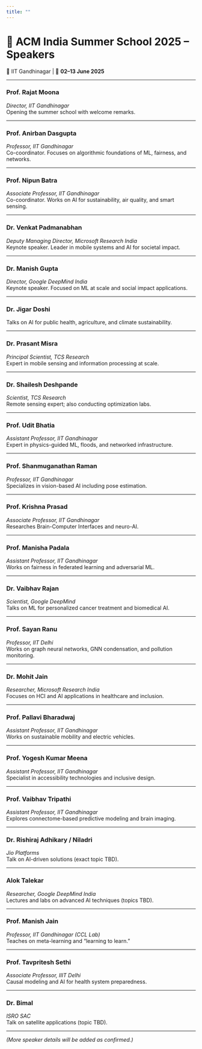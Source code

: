 ```yaml
---
title: ""
---
```


# 🎤 ACM India Summer School 2025 – Speakers

📍 IIT Gandhinagar | 📆 **02–13 June 2025**

---

### **Prof. Rajat Moona**
*Director, IIT Gandhinagar*  
Opening the summer school with welcome remarks.

---

### **Prof. Anirban Dasgupta**
*Professor, IIT Gandhinagar*  
Co-coordinator. Focuses on algorithmic foundations of ML, fairness, and networks.

---

### **Prof. Nipun Batra**
*Associate Professor, IIT Gandhinagar*  
Co-coordinator. Works on AI for sustainability, air quality, and smart sensing.

---

### **Dr. Venkat Padmanabhan**
*Deputy Managing Director, Microsoft Research India*  
Keynote speaker. Leader in mobile systems and AI for societal impact.

---

### **Dr. Manish Gupta**
*Director, Google DeepMind India*  
Keynote speaker. Focused on ML at scale and social impact applications.

---

### **Dr. Jigar Doshi**
Talks on AI for public health, agriculture, and climate sustainability.

---

### **Dr. Prasant Misra**
*Principal Scientist, TCS Research*  
Expert in mobile sensing and information processing at scale.

---

### **Dr. Shailesh Deshpande**
*Scientist, TCS Research*  
Remote sensing expert; also conducting optimization labs.

---

### **Prof. Udit Bhatia**
*Assistant Professor, IIT Gandhinagar*  
Expert in physics-guided ML, floods, and networked infrastructure.

---

### **Prof. Shanmuganathan Raman**
*Professor, IIT Gandhinagar*  
Specializes in vision-based AI including pose estimation.

---

### **Prof. Krishna Prasad**
*Associate Professor, IIT Gandhinagar*  
Researches Brain-Computer Interfaces and neuro-AI.

---

### **Prof. Manisha Padala**
*Assistant Professor, IIT Gandhinagar*  
Works on fairness in federated learning and adversarial ML.

---

### **Dr. Vaibhav Rajan**
*Scientist, Google DeepMind*  
Talks on ML for personalized cancer treatment and biomedical AI.

---

### **Prof. Sayan Ranu**
*Professor, IIT Delhi*  
Works on graph neural networks, GNN condensation, and pollution monitoring.

---

### **Dr. Mohit Jain**
*Researcher, Microsoft Research India*  
Focuses on HCI and AI applications in healthcare and inclusion.

---

### **Prof. Pallavi Bharadwaj**
*Assistant Professor, IIT Gandhinagar*  
Works on sustainable mobility and electric vehicles.

---

### **Prof. Yogesh Kumar Meena**
*Assistant Professor, IIT Gandhinagar*  
Specialist in accessibility technologies and inclusive design.

---

### **Prof. Vaibhav Tripathi**
*Assistant Professor, IIT Gandhinagar*  
Explores connectome-based predictive modeling and brain imaging.

---

### **Dr. Rishiraj Adhikary / Niladri**
*Jio Platforms*  
Talk on AI-driven solutions (exact topic TBD).

---

### **Alok Talekar**
*Researcher, Google DeepMind India*  
Lectures and labs on advanced AI techniques (topics TBD).

---

### **Prof. Manish Jain**
*Professor, IIT Gandhinagar (CCL Lab)*  
Teaches on meta-learning and "learning to learn."

---

### **Prof. Tavpritesh Sethi**
*Associate Professor, IIIT Delhi*  
Causal modeling and AI for health system preparedness.

---

### **Dr. Bimal**
*ISRO SAC*  
Talk on satellite applications (topic TBD).

---

_(More speaker details will be added as confirmed.)_
